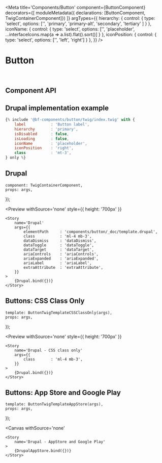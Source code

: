 



<Meta 
    title='Components/Button' 
    component={ButtonComponent}
    decorators={[
        moduleMetadata({ declarations: [ButtonComponent, TwigContainerComponent]})
    ]}
    argTypes={{
        hierarchy: {
            control: {
                type: 'select',
                options: ['', 'primary', 'primary-alt', 'secondary', 'tertiary' ]
            }
        },
        iconName: {
            control: {
                type: 'select',
                options: ['', 'placeholder', ...interfaceIcons.map(a => a.list).flat().sort()]
            }
        },
        iconPosition: {
            control: {
                type: 'select',
                options: ['', 'left', 'right']
            }
        },
    }}
/>


# Button

<br/>



## Component API

<Props of={ButtonComponent} />



## Drupal implementation example

```jsx
{% include '@bf-components/button/twig/index.twig' with {
    label           : 'Button label',
    hierarchy       : 'primary',
    isDisabled      : false,
    isLoading       : false,
    iconName        : 'placeholder',
    iconPosition    : 'right',
    class           : 'mt-3',
} only %}
```


## Drupal

    component: TwigContainerComponent,
    props: args,
});

<Preview
    withSource='none'
    style={{ height: '700px' }}
>
    <Story 
        name='Drupal'
        args={{ 
            elementPath     : 'components/button/_doc/template.drupal',
            class           : 'ml-4 mb-3',
            dataDismiss     : 'dataDismiss',
            dataToggle      : 'dataToggle',
            dataTarget      : 'dataTarget',
            ariaControls    : 'ariaControls',
            ariaExpanded    : 'ariaExpanded',
            ariaLabel       : 'ariaLabel',
            extraAttribute  : 'extraAttribute',
        }}
    >
        {Drupal.bind({})}
    </Story>
</Preview>

## Buttons: CSS Class Only

    template: ButtonTwigTemplateCSSClassOnly(args),
    props: args,
});

<Preview
    withSource='none'
    style={{ height: '700px' }}
>
    <Story 
        name='Drupal - CSS class only'
        args={{
            class       : 'ml-4 mb-3',
        }}
    >
        {Drupal.bind({})}
    </Story>
</Canvas>



## Buttons: App Store and Google Play

    template: ButtonTwigTemplateAppStore(args),
    props: args,
});

<Canvas
    withSource='none'
>
    <Story 
        name='Drupal - AppStore and Google Play'
    >
        {DrupalAppStore.bind({})}
    </Story>
</Canvas>
</Canvas>

